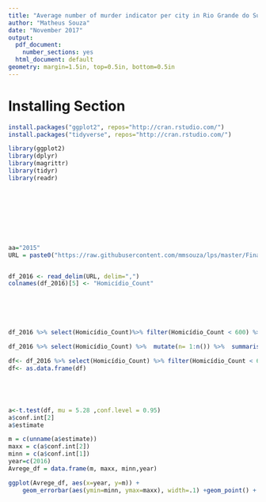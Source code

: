 ```yaml
---
title: "Average number of murder indicator per city in Rio Grande do Sul"
author: "Matheus Souza"
date: "November 2017"
output:
  pdf_document:
    number_sections: yes
  html_document: default
geometry: margin=1.5in, top=0.5in, bottom=0.5in
---
```


# Installing Section 
 

```r


install.packages("ggplot2", repos="http://cran.rstudio.com/")
install.packages("tidyverse", repos="http://cran.rstudio.com/")

```





```r


library(ggplot2)
library(dplyr)
library(magrittr)
library(tidyr)
library(readr)









aa="2015"
URL = paste0("https://raw.githubusercontent.com/mmsouza/lps/master/Final%20Task/fee-",aa,"-mun-indicadores-criminais-homicidio-doloso-103597.csv")


df_2016 <- read_delim(URL, delim=",")
colnames(df_2016)[5] <- "Homicídio_Count"







```

```r


df_2016 %>% select(Homicídio_Count)%>% filter(Homicídio_Count < 600) %>% mutate(n= 1:n()) %>% ggplot(aes(x=n, y = Homicídio_Count)) + geom_point() + scale_y_continuous(breaks = seq(0, 200, by = 100))

df_2016 %>% select(Homicídio_Count) %>%  mutate(n= 1:n()) %>%  summarise(mean(Homicídio_Count))

df<- df_2016 %>% select(Homicídio_Count) %>% filter(Homicídio_Count < 600)
df<- as.data.frame(df)





a<-t.test(df, mu = 5.28 ,conf.level = 0.95)
a$conf.int[2]
a$estimate

m = c(unname(a$estimate)) 
maxx = c(a$conf.int[2]) 
minn = c(a$conf.int[1]) 
year=c(2016)
Avrege_df = data.frame(m, maxx, minn,year)

ggplot(Avrege_df, aes(x=year, y=m)) + 
    geom_errorbar(aes(ymin=minn, ymax=maxx), width=.1) +geom_point() + scale_y_continuous(limits = c(0,10),breaks = seq(0, 50, by = 1)) + scale_x_continuous(limits = c(2007,2017),breaks = seq(2007, 2016, by = 1))


```


